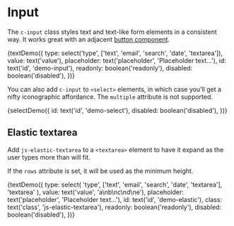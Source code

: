 
<Meta title="Components/Input" decorators={[withKnobs]} />

# Input

The `c-input` class styles text and text-like form elements in a consistent way. It works great with an adjacent [button component](/?path=/story/components-button--elements).

<Preview>
  <Story name="Text Elements" height="200px">
    {textDemo({
      type: select('type', ['text', 'email', 'search', 'date', 'textarea']),
      value: text('value'),
      placeholder: text('placeholder', 'Placeholder text…'),
      id: text('id', 'demo-input'),
      readonly: boolean('readonly'),
      disabled: boolean('disabled'),
    })}
  </Story>
</Preview>

You can also add `c-input` to `<select>` elements, in which case you’ll get a nifty iconographic affordance. The `multiple` attribute is not supported.

<Preview>
  <Story name="Select Element" height="200px">
    {selectDemo({
      id: text('id', 'demo-select'),
      disabled: boolean('disabled'),
    })}
  </Story>
</Preview>

## Elastic textarea

Add `js-elastic-textarea` to a `<textarea>` element to have it expand as the user types more than will fit.

If the `rows` attribute is set, it will be used as the minimum height.

<Preview>
  <Story name="Elastic Textarea" height="200px">
    {textDemo({
      type: select(
        'type',
        ['text', 'email', 'search', 'date', 'textarea'],
        'textarea'
      ),
      value: text('value', 'a\nb\nc\nd\ne'),
      placeholder: text('placeholder', 'Placeholder text…'),
      id: text('id', 'demo-elastic'),
      class: text('class', 'js-elastic-textarea'),
      readonly: boolean('readonly'),
      disabled: boolean('disabled'),
    })}
  </Story>
</Preview>
